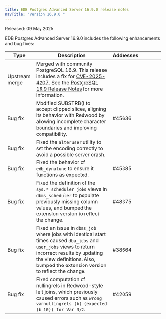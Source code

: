 ```yaml
---
title: EDB Postgres Advanced Server 16.9.0 release notes
navTitle: "Version 16.9.0 "
---
```


Released: 09 May 2025

EDB Postgres Advanced Server 16.9.0  includes the following enhancements and bug fixes:

| Type           | Description                                                                                                                                                                                                                        | Addresses&nbsp;&nbsp;&nbsp;&nbsp;&nbsp;&nbsp;&nbsp;&nbsp;&nbsp;&nbsp;&nbsp;&nbsp;&nbsp;&nbsp;&nbsp; |
|----------------|------------------------------------------------------------------------------------------------------------------------------------------------------------------------------------------------------------------------------------|-----------------------------------------------------------------------------------------------------|
| Upstream merge | Merged with community PostgreSQL 16.9. This release includes a fix for [CVE-2025-4207](https://www.postgresql.org/support/security/CVE-2025-4207/). See the [PostgreSQL 16.9 Release Notes](https://www.postgresql.org/docs/release/16.9/) for more information.                                                                                |                                                                                                     |
| Bug&nbsp;fix   | Modified SUBSTRB() to accept clipped slices, aligning its behavior with Redwood by allowing incomplete character boundaries and improving compatibility.                                                                           | #45636                                                                                              |
| Bug&nbsp;fix   | Fixed the `alteruser` utility to set the encoding correctly to avoid a possible server crash.                                                                                                                                      |                                                                                                     |
| Bug&nbsp;fix   | Fixed the behavior of `edb_dynatune` to ensure it functions as expected.                                                                                                                                                           | #45385                                                                                              |
| Bug&nbsp;fix   | Fixed the definition of the `sys.*_scheduler_jobs` views in `dbms_scheduler` to populate previously missing column values, and bumped the extension version to reflect the change.                                                 | #48375                                                                                              |
| Bug&nbsp;fix   | Fixed an issue in `dbms_job` where jobs with identical start times caused `dba_jobs` and `user_jobs` views to return incorrect results by updating the view definitions. Also, bumped the extension version to reflect the change. | #38664                                                                                              |
| Bug&nbsp;fix   | Fixed computation of nullingrels in Redwood-style left joins, which previously caused errors such as `wrong varnullingrels (b) (expected (b 10)) for Var 3/2`.                                                                     | #42059                                                                                              |